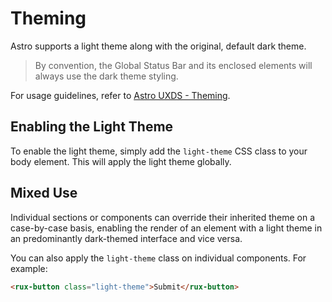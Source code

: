 
<Meta title="Astro UXDS/Theming" />

# Theming

Astro supports a light theme along with the original, default dark theme.

> By convention, the Global Status Bar and its enclosed elements will always use the dark theme styling.

For usage guidelines, refer to [Astro UXDS - Theming](https://www.astrouxds.com/design-guidelines/theme/).

## Enabling the Light Theme

To enable the light theme, simply add the `light-theme` CSS class to your body element. This will apply the light theme globally.

## Mixed Use

Individual sections or components can override their inherited theme on a case-by-case basis, enabling the render of an element with a light theme in an predominantly dark-themed interface and vice versa.

You can also apply the `light-theme` class on individual components. For example:

```html
<rux-button class="light-theme">Submit</rux-button>
```
